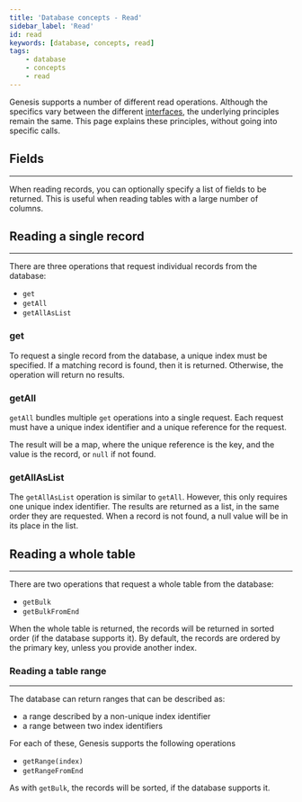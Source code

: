 ```yaml
---
title: 'Database concepts - Read'
sidebar_label: 'Read'
id: read
keywords: [database, concepts, read]
tags:
    - database
    - concepts
    - read
---
```




Genesis supports a number of different read operations. Although the specifics vary between the different [interfaces](../../database/types-of-api/index/), the underlying principles remain the same. This page explains these principles, without going into specific calls.

## Fields
----------------------------------------------------------------------------------------------------------------------------------------

When reading records, you can optionally specify a list of fields to be returned. This is useful when reading tables with a large number of columns.

## Reading a single record
--------------------------------------------------------------------------------------------------------------------------------------------------------------------------

There are three operations that request individual records from the database:

-   `get`
-   `getAll`
-   `getAllAsList`

### get

To request a single record from the database, a unique index must be specified. If a matching record is found, then it is returned. Otherwise, the operation will return no results.

### getAll

`getAll` bundles multiple `get` operations into a single request. Each request must have a unique index identifier and a unique reference for the request.

The result will be a map, where the unique reference is the key, and the value is the record, or `null` if not found.

### getAllAsList

The `getAllAsList` operation is similar to `getAll`. However, this only requires one unique index identifier. The results are returned as a list, in the same order they are requested. When a record is not found, a null value will be in its place in the list.

## Reading a whole table
----------------------------------------------------------------------------------------------------------------------------------------------------------------------

There are two operations that request a whole table from the database:

-   `getBulk`
-   `getBulkFromEnd`

When the whole table is returned, the records will be returned in sorted order (if the database supports it). By default, the records are ordered by the primary key, unless you provide another index.

### Reading a table range
----------------------------------------------------------------------------------------------------------------------------------------------------------------------

The database can return ranges that can be described as:

-   a range described by a non-unique index identifier
-   a range between two index identifiers

For each of these, Genesis supports the following operations

-   `getRange(index)`
-   `getRangeFromEnd`

As with `getBulk`, the records will be sorted, if the database supports it.
